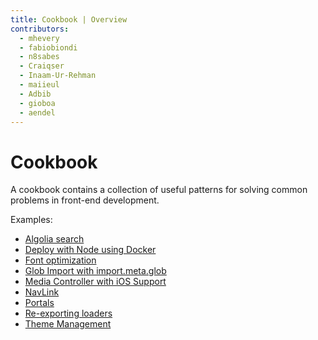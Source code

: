 ```yaml
---
title: Cookbook | Overview
contributors:
  - mhevery
  - fabiobiondi
  - n8sabes
  - Craiqser
  - Inaam-Ur-Rehman
  - maiieul
  - Adbib
  - gioboa
  - aendel
---
```


# Cookbook

A cookbook contains a collection of useful patterns for solving common problems in front-end development.

Examples:
- [Algolia search](./algolia-search)
- [Deploy with Node using Docker](./node-docker-deploy)
- [Font optimization](./fonts)
- [Glob Import with import.meta.glob](./glob-import/)
- [Media Controller with iOS Support](./mediaController/)
- [NavLink](./nav-link/)
- [Portals](./portals/)
- [Re-exporting loaders](./re-exporting-loaders/)
- [Theme Management](./theme-management/)
